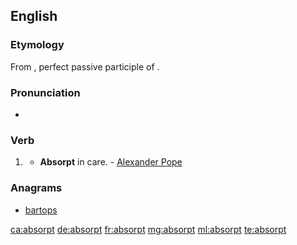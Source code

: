 ==English==

===Etymology===
From {{etyl|la|en}} {{m|la|absorptus}}, perfect passive participle of {{m|la|absorbeō||absorb}}.

===Pronunciation===
* {{a|US}} {{IPA|/æbˈsɔɹpt/|/æbˈzɔɹpt/|/əbˈsɔɹpt/|/əbˈzɔɹpt/|lang=en}}

===Verb===
{{head|en|past participle}}

# {{label|en|archaic}} {{past participle of|absorb|lang=en|nocat=1}}
#* '''Absorpt''' in care. - [[w:Alexander Pope|Alexander Pope]]

===Anagrams===
* [[bartops#English|bartops]]

[[ca:absorpt]]
[[de:absorpt]]
[[fr:absorpt]]
[[mg:absorpt]]
[[ml:absorpt]]
[[te:absorpt]]